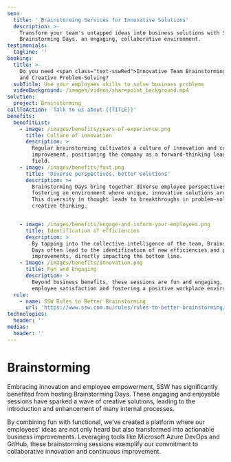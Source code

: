 ```yaml
---
seo:
  title: ' Brainstorming Services for Innovative Solutions'
  description: >-
    Transform your team's untapped ideas into business solutions with SSW's
    Brainstorming Days. an engaging, collaborative environment.
testimonials:
  tagline: ''
booking:
  title: >-
    Do you need <span class="text-sswRed">Innovative Team Brainstorming</span>
    and Creative Problem-Solving?
  subTitle: Use your employees skills to solve business problems
  videoBackground: /images/videos/sharepoint_background.mp4
solution:
  project: Brainstorming
callToAction: 'Talk to us about {{TITLE}}'
benefits:
  benefitList:
    - image: /images/benefits/years-of-experience.png
      title: Culture of innovation
      description: >
        Regular brainstorming cultivates a culture of innovation and continuous
        improvement, positioning the company as a forward-thinking leader in its
        field.
    - image: /images/benefits/fast.png
      title: 'Diverse perspectives, better solutions'
      description: >+
        Brainstorming Days bring together diverse employee perspectives,
        fostering an environment where unique, innovative solutions are born.
        This diversity in thought leads to breakthroughs in problem-solving and
        creative thinking.


    - image: /images/benefits/engage-and-inform-your-employees.png
      title: Identification of efficiencies
      description: >
        By tapping into the collective intelligence of the team, Brainstorming
        Days often lead to the identification of new efficiencies and process
        improvements, directly impacting the bottom line.
    - image: /images/benefits/Innovation.png
      title: Fun and Engaging
      description: >
        Beyond business benefits, these sessions are fun and engaging, boosting
        employee satisfaction and fostering a positive workplace environment.
  rule:
    - name: SSW Rules to Better Brainstorming
      url: 'https://www.ssw.com.au/rules/rules-to-better-brainstorming/'
technologies:
  header: ''
medias:
  header: ''
---
```


# **Brainstorming**

Embracing innovation and employee empowerment, SSW has significantly benefited from hosting Brainstorming Days. These engaging and enjoyable sessions have sparked a wave of creative solutions, leading to the introduction and enhancement of many internal processes.

<VideoEmbed url="https://youtu.be/ov8OGcApBjc" />

By combining fun with functional, we've created a platform where our employees' ideas are not only heard but also transformed into actionable business improvements. Leveraging tools like Microsoft Azure DevOps and GitHub, these brainstorming sessions exemplify our commitment to collaborative innovation and continuous improvement.
